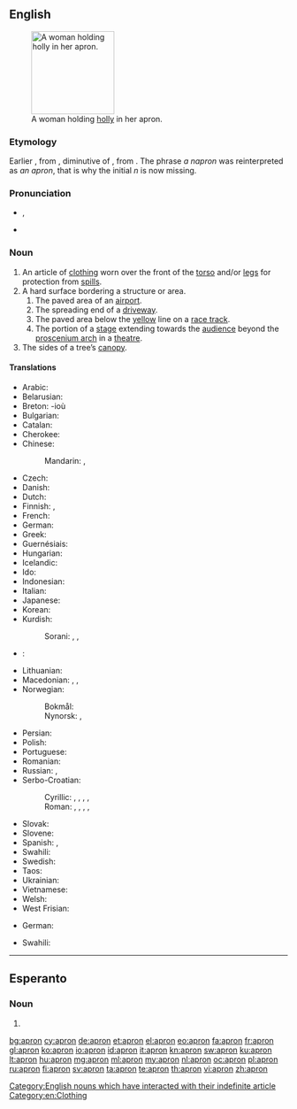 ==English==
[[Image:A fair Puritan.png|thumb|150px|right|A woman holding [[holly]] in her apron.]]

===Etymology===
Earlier {{term|napron}}, from {{etyl|fro}} {{term|napperon}}, diminutive of {{term|nappe||tablecloth}}, from {{etyl|la}} {{term|nappa||napkin}}. The phrase ''a napron'' was reinterpreted as ''an apron'', that is why the initial ''n'' is now missing.

===Pronunciation===
* {{a|UK}} {{IPA|/ˈeɪ.pɹən/}}, {{X-SAMPA|/"eI.pr@n/}}
* {{audio|en-us-apron.ogg|Audio (US)}}

===Noun===
{{wikipedia}}
{{en-noun}}

# An article of [[clothing]] worn over the front of the [[torso]] and/or [[legs]] for protection from [[spill]]s.
# A hard surface bordering a structure or area.
## The paved area of an [[airport]].
## The spreading end of a [[driveway]].
## The paved area below the [[yellow]] line on a [[race track]].
## The portion of a [[stage]] extending towards the [[audience]] beyond the [[proscenium arch]] in a [[theatre]].
# The sides of a tree’s [[canopy]].

====Translations====
{{trans-top|clothing}}
* Arabic: {{t-|ar|مئزر|m|tr=miʾzar|sc=Arab}}
* Belarusian: {{t-|be|фартух|m|tr=fártux|sc=Cyrl}}
* Breton: {{t+|br|tavañjer|f}} -ioù {{p}}
* Bulgarian: {{t-|bg|престилка|f|tr=prestílka}}
* Catalan: {{t-|ca|davantal|m}}
* Cherokee: {{t-|chr|ᎠᏤᏌᏙ|tr=atsesado|sc=Cher}}
* Chinese:
*: Mandarin: {{t|cmn|圍裙|sc=Hani}}, {{t|cmn|围裙|tr=wéiqún|sc=Hani}}
* Czech: {{t-|cs|zástěra|f}}
* Danish: {{t-|da|forklæde|n}}
* Dutch: {{t+|nl|schort|n}}
* Finnish: {{t+|fi|esiliina}}, {{t+|fi|essu}} {{qualifier|colloquial}}
* French: {{t+|fr|tablier|m}}
* German: {{t+|de|Schürze|f}}
* Greek: {{t+|el|ποδιά|f|tr=podiá|sc=Grek}}
* Guernésiais: {{tø|roa-grn|d'vanté|m}}
* Hungarian: {{t+|hu|kötény}}
* Icelandic: {{t-|is|svunta|f}}
* Ido: {{t+|io|avantalo}}
* Indonesian: {{t+|id|celemek}}
* Italian: {{t+|it|grembiule|m}}
* Japanese: {{t-|ja|エプロン|tr=epuron|sc=Jpan}}
* Korean: {{t+|ko|앞치마|tr=apchima}}
* Kurdish:
*: Sorani: {{tø|ckb|به‌رکۆشه‌|sc=ku-Arab}}, {{tø|ckb|به‌رکۆژه‌|sc=ku-Arab}}, {{tø|ckb|چاڕۆکه‌|sc=ku-Arab}}
{{trans-mid}}
* {{ttbc|la}}: {{t-|la|subligaculum|alt=subligāculum|n}}
* Lithuanian: {{t-|lt|prijuostė}}
* Macedonian: {{t-|mk|престилка|f|tr=préstilka}}, {{t-|mk|скутник|m|tr=skútnik}}, {{t-|mk|фута|f|tr=fúta}}
* Norwegian:
*: Bokmål: {{t-|no|forkle|n}}
*: Nynorsk: {{t-|nn|forkle|n}}, {{t-|nn|forklede|n}}
* Persian: {{t+|fa|پيش بند|sc=fa-Arab}}
* Polish: {{t+|pl|fartuch|m}}
* Portuguese: {{t-|pt|avental|m}}
* Romanian: {{t-|ro|sort}}
* Russian: {{t+|ru|фартук|m|tr=fártuk}}, {{t+|ru|передник|m|tr=perédnik}}
* Serbo-Croatian:
*: Cyrillic: {{t-|sh|кецеља|f}}, {{t-|sh|прегача|f}}, {{t-|sh|фертун|m}}, {{t-|sh|запрега|f}}, {{t-|sh|опрегача|f}}
*: Roman: {{t-|sh|kecelja|f}}, {{t-|sh|pregača|f}}, {{t-|sh|fertun|m}}, {{t-|sh|zaprega|f}}, {{t-|sh|opregača|f}}
* Slovak: {{t-|sk|zástera|f}}
* Slovene: {{t+|sl|predpasnik|m}}
* Spanish: {{t+|es|delantal|m}}, {{t+|es|mandil|f}}
* Swahili: {{t+|sw|aproni}}
* Swedish: {{t+|sv|förkläde|n}}
* Taos: {{qualifier|of carpenter}} {{tø|twf|kwę̀mų́na}}
* Ukrainian: {{t-|uk|фартух|m|tr=fártux|sc=Cyrl}}
* Vietnamese: {{t-|vi|tạp dề}}
* Welsh: {{t+|cy|ffedog}}
* West Frisian: {{t-|fy|skelk|n}}
{{trans-bottom}}

{{trans-top|the paved area of an airport}}
* German: {{t+|de|Vorfeld|n}}
{{trans-mid}}
* Swahili: {{t+|sw|aproni}}
{{trans-bottom}}

[[Category:English nouns which have interacted with their indefinite article]]
[[Category:en:Clothing]]

----

==Esperanto==

===Noun===
{{head|eo}}

# {{eo-form of|apr|on}}

[[bg:apron]]
[[cy:apron]]
[[de:apron]]
[[et:apron]]
[[el:apron]]
[[eo:apron]]
[[fa:apron]]
[[fr:apron]]
[[gl:apron]]
[[ko:apron]]
[[io:apron]]
[[id:apron]]
[[it:apron]]
[[kn:apron]]
[[sw:apron]]
[[ku:apron]]
[[lt:apron]]
[[hu:apron]]
[[mg:apron]]
[[ml:apron]]
[[my:apron]]
[[nl:apron]]
[[oc:apron]]
[[pl:apron]]
[[ru:apron]]
[[fi:apron]]
[[sv:apron]]
[[ta:apron]]
[[te:apron]]
[[th:apron]]
[[vi:apron]]
[[zh:apron]]